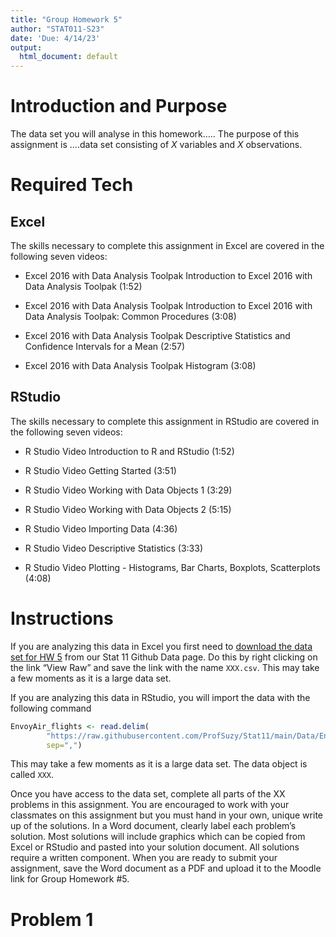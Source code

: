 ```yaml
---
title: "Group Homework 5"
author: "STAT011-S23"
date: 'Due: 4/14/23'
output:
  html_document: default
---
```


# Introduction and Purpose 

The data set you will analyse in this homework..... The purpose of this assignment is ....data set consisting of $X$ variables and $X$ observations. 


# Required Tech 

## Excel 

The skills necessary to complete this assignment in Excel are covered in the following seven videos:

* Excel 2016 with Data Analysis Toolpak Introduction to Excel 2016 with Data Analysis Toolpak (1:52)

* Excel 2016 with Data Analysis Toolpak Introduction to Excel 2016 with Data Analysis Toolpak: Common Procedures (3:08)

* Excel 2016 with Data Analysis Toolpak Descriptive Statistics and Confidence Intervals for a Mean (2:57)

* Excel 2016 with Data Analysis Toolpak Histogram (3:08)


## RStudio

The skills necessary to complete this assignment in RStudio are covered in the following seven videos:

* R Studio Video Introduction to R and RStudio  (1:52)

* R Studio Video Getting Started (3:51)

* R Studio Video Working with Data Objects 1 (3:29)

* R Studio Video Working with Data Objects 2 (5:15)

* R Studio Video Importing Data (4:36)

* R Studio Video Descriptive Statistics (3:33)

* R Studio Video Plotting - Histograms, Bar Charts, Boxplots, Scatterplots (4:08)


# Instructions

If you are analyzing this data in Excel you first need to [download the data set for HW 5](https://github.com/ProfSuzy/Stat11/blob/main/Data/EnvoyAir_flights.txt) from our Stat 11 Github Data page. Do this by right clicking on the link "View Raw" and save the link with the name `XXX.csv`. This may take a few moments as it is a large data set.

If you are analyzing this data in RStudio, you will import the data with the following command
```r
EnvoyAir_flights <- read.delim(
        "https://raw.githubusercontent.com/ProfSuzy/Stat11/main/Data/EnvoyAir_flights.txt",
        sep=",")
```
This may take a few moments as it is a large data set. The data object is called `XXX`. 

Once you have access to the data set, complete all parts of the XX problems in this assignment. You are encouraged to work with your classmates on this assignment but you must hand in your own, unique write up of the solutions. In a Word document, clearly label each problem's solution. Most solutions will include graphics which can be copied from Excel or RStudio and pasted into your solution document. All solutions require a written component. When you are ready to submit your assignment, save the Word document as a PDF and upload it to the Moodle link for Group Homework \#5.


# Problem 1 